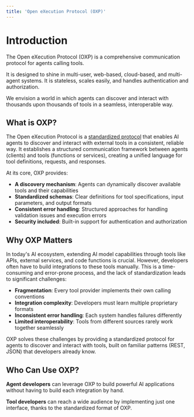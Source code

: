 ```yaml
---
title: 'Open eXecution Protocol (OXP)'
---
```


# Introduction

The Open eXecution Protocol (OXP) is a comprehensive communication protocol for agents calling tools.

It is designed to shine in multi-user, web-based, cloud-based, and multi-agent systems. It is stateless, scales easily, and handles authentication and authorization.

We envision a world in which agents can discover and interact with thousands upon thousands of tools in a seamless, interoperable way.

## What is OXP?

The Open eXecution Protocol is a [standardized protocol](https://github.com/OpenToolCalling/Specification/tree/main/spec/http/1.0/openapi.json) that enables AI agents to discover and interact with external tools in a consistent, reliable way. It establishes a structured communication framework between agents (clients) and tools (functions or services), creating a unified language for tool definitions, requests, and responses.

At its core, OXP provides:

- **A discovery mechanism**: Agents can dynamically discover available tools and their capabilities
- **Standardized schemas**: Clear definitions for tool specifications, input parameters, and output formats
- **Consistent error handling**: Structured approaches for handling validation issues and execution errors
- **Security included**: Built-in support for authentication and authorization

## Why OXP Matters

In today's AI ecosystem, extending AI model capabilities through tools like APIs, external services, and code functions is crucial. However, developers often have to build integrations to these tools manually. This is a time-consuming and error-prone process, and the lack of standardization leads to significant challenges:

- **Fragmentation**: Every tool provider implements their own calling conventions
- **Integration complexity**: Developers must learn multiple proprietary formats
- **Inconsistent error handling**: Each system handles failures differently
- **Limited interoperability**: Tools from different sources rarely work together seamlessly

OXP solves these challenges by providing a standardized protocol for agents to discover and interact with tools, built on familiar patterns (REST, JSON) that developers already know.

## Who Can Use OXP?

**Agent developers** can leverage OXP to build powerful AI applications without having to build each integration by hand.

**Tool developers** can reach a wide audience by implementing just one interface, thanks to the standardized format of OXP.
